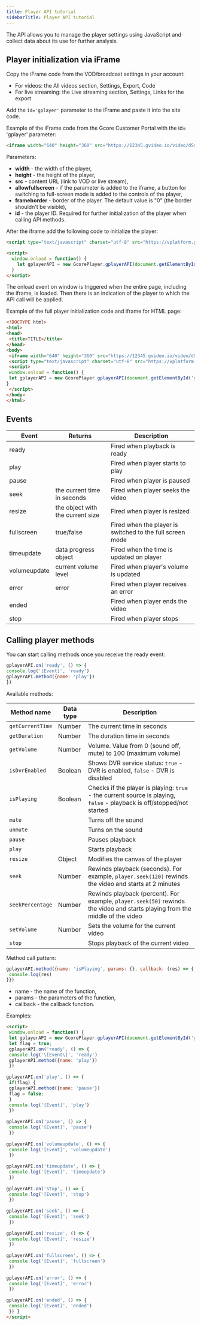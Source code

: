 ---
title: Player API tutorial
sidebarTitle: Player API tutorial
---

The API allows you to manage the player settings using JavaScript and collect data about its use for further analysis.

## Player initialization via iFrame

Copy the iFrame code from the VOD/broadcast settings in your account:

  * For videos: the All videos section, Settings, Export, Code
  * For live streaming: the Live streaming section, Settings, Links for the export



Add the `id='gplayer'` parameter to the iFrame and paste it into the site code.

Example of the iFrame code from the Gcore Customer Portal with the id= 'gplayer' parameter:

```html
<iframe width="640" height="360" src="https://12345.gvideo.io/video/dSmuIp-tNRtwACT" allow="autoplay" allowfullscreen frameborder="0" id="gplayer"></iframe>
 ```

Parameters:

  * **width** \- the width of the player,
  * **height** \- the height of the player,
  * **src** \- content URL (link to VOD or live stream),
  * **allowfullscreen** \- if the parameter is added to the iframe, a button for switching to full-screen mode is added to the controls of the player,
  * **frameborder** \- border of the player. The default value is "0" (the border shouldn't be visible),
  * **id** \- the player ID. Required for further initialization of the player when calling API methods.



After the iframe add the following code to initialize the player:

```html
<script type="text/javascript" charset="utf-8" src="https://vplatform.gvideo.co/_players/latest/gplayerAPI.min.js"></script>

<script>  
  window.onload = function() {  
    let gplayerAPI = new GcorePlayer.gplayerAPI(document.getElementById('gplayer'));   
  }  
</script>
 ```

The onload event on window is triggered when the entire page, including the iframe, is loaded. Then there is an indication of the player to which the API call will be applied.

Example of the full player initialization code and iframe for HTML page:

```html
<!DOCTYPE html>  
<html>  
<head>  
 <title>TITLE</title>  
</head>  
<body>  
 <iframe width="640" height="360" src="https://12345.gvideo.io/video/dSmuIp-tNRtwACT" allowfullscreen frameborder="0" id='gplayer'></iframe>  
 <script type="text/javascript" charset="utf-8" src="https://vplatform.gcdn.co/_players/latest/gplayerAPI.min.js"></script>  
 <script>  
 window.onload = function() {  
 let gplayerAPI = new GcorePlayer.gplayerAPI(document.getElementById('gplayer'));  
}  
 </script>  
</body>  
</html>
 ```

## Events

| **Event**       | **Returns**                       | **Description**                                           |
|-----------------|-----------------------------------|-----------------------------------------------------------|
| ready          |                                   | Fired when playback is ready                              |
| play           |                                   | Fired when player starts to play                          |
| pause          |                                   | Fired when player is paused                               |
| seek           | the current time in seconds       | Fired when player seeks the video                         |
| resize         | the object with the current size  | Fired when player is resized                              |
| fullscreen     | true/false                         | Fired when the player is switched to the full screen mode |
| timeupdate     | data progress object              | Fired when the time is updated on player                  |
| volumeupdate   | current volume level              | Fired when player's volume is updated                     |
| error          | error                             | Fired when player receives an error                       |
| ended          |                                   | Fired when player ends the video                          |
| stop           |                                   | Fired when player stops                                   |

  
## Calling player methods

You can start calling methods once you receive the ready event:

```js
gplayerAPI.on('ready', () => { 
console.log('[Event]', 'ready') 
gplayerAPI.method({name: 'play'}) 
})
 ```

Available methods:

| **Method name**      | **Data type** | **Description**                                                                                                    |
|----------------------|---------------|--------------------------------------------------------------------------------------------------------------------|
| `getCurrentTime`      | Number        | The current time in seconds                                                                                         |
| `getDuration`        | Number        | The duration time in seconds                                                                                        |
| `getVolume`          | Number        | Volume. Value from 0 (sound off, mute) to 100 (maximum volume)                                                     |
| `isDvrEnabled`       | Boolean       | Shows DVR service status: `true` - DVR is enabled, `false` - DVR is disabled                                       |
| `isPlaying`          | Boolean       | Checks if the player is playing: `true` - the current source is playing, `false` - playback is off/stopped/not started |
| `mute`               |               | Turns off the sound                                                                                                 |
| `unmute`             |               | Turns on the sound                                                                                                  |
| `pause`              |               | Pauses playback                                                                                                     |
| `play`               |               | Starts playback                                                                                                     |
| `resize`             | Object        | Modifies the canvas of the player                                                                                   |
| `seek`               | Number        | Rewinds playback (seconds). For example, `player.seek(120)` rewinds the video and starts at 2 minutes               |
| `seekPercentage`     | Number        | Rewinds playback (percent). For example, `player.seek(50)` rewinds the video and starts playing from the middle of the video |
| `setVolume`          | Number        | Sets the volume for the current video                                                                                |
| `stop`               |               | Stops playback of the current video                                                                                 |

  
Method call pattern:

```js
gplayerAPI.method({name: 'isPlaying', params: {}, callback: (res) => { 
 console.log(res) 
}})
 ```

  * name - the name of the function,
  * params - the parameters of the function,
  * callback - the callback function.



Examples:

```html
<script>  
 window.onload = function() {  
 let gplayerAPI = new GcorePlayer.gplayerAPI(document.getElementById('gplayer'));  
 let flag = true;  
 gplayerAPI.on('ready', () => {  
 console.log('\[Event\]', 'ready')  
 gplayerAPI.method({name: 'play'})  
 })  
  
gplayerAPI.on('play', () => {  
 if(flag) {  
 gplayerAPI.method({name: 'pause'})  
 flag = false;  
 }  
 console.log('[Event]', 'play')  
 })  
  
gplayerAPI.on('pause', () => {  
 console.log('[Event]', 'pause')  
 })  
  
gplayerAPI.on('volumeupdate', () => {  
 console.log('[Event]', 'volumeupdate')  
 })  
  
gplayerAPI.on('timeupdate', () => {  
 console.log('[Event]', 'timeupdate')  
 })  
  
gplayerAPI.on('stop', () => {  
 console.log('[Event]', 'stop')  
 })  
  
gplayerAPI.on('seek', () => {  
 console.log('[Event]', 'seek')  
 })  
  
gplayerAPI.on('resize', () => {  
 console.log('[Event]', 'resize')  
 })  
  
gplayerAPI.on('fullscreen', () => {  
 console.log('[Event]', 'fullscreen')  
 })  
  
gplayerAPI.on('error', () => {  
 console.log('[Event]', 'error')  
 })  
  
gplayerAPI.on('ended', () => {  
 console.log('[Event]', 'ended')  
 }) }  
</script>
 ```